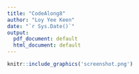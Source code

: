 ```yaml
---
title: "CodeAlong8"
author: "Loy Yee Keen"
date: "`r Sys.Date()`"
output:
  pdf_document: default
  html_document: default
---
```


```r
knitr::include_graphics('screenshot.png') 
```
